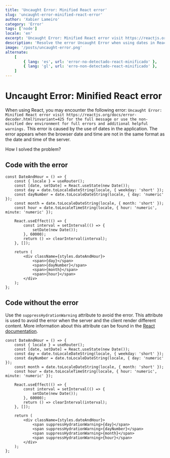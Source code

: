 ```yaml
---
title: 'Uncaught Error: Minified React error'
slug: 'uncaught-error-minified-react-error'
author: 'Xabier Lameiro'
category: 'Error'
tags: ['node']
locale: 'en'
excerpt: 'Uncaught Error: Minified React error visit https://reactjs.org/docs/error-decoder.html?invariant=425 for the full message or use the non-minified dev environment for full errors and additional helpful warnings.'
description: 'Resolve the error Uncaught Error when using dates in React. The error apears when the browser date and time are not in the same format as the date and time of the server.'
image: '/posts/uncaught-error.png'
alternate:
    [
        { lang: 'es', url: 'error-no-detectado-react-minificado' },
        { lang: 'gl', url: 'erro-non-detectado-react-minificado' },
    ]
---
```


# Uncaught Error: Minified React error

<Date date="01-05-2023" />

<GoogleAdsense />

When using React, you may encounter the following error: `Uncaught Error: Minified React error visit https://reactjs.org/docs/error-decoder.html?invariant=425 for the full message or use the non-minified dev environment for full errors and additional helpful warnings.`
This error is caused by the use of dates in the application. The error appears when the browser date and time are not in the same format as the date and time of the server.

How I solved the problem?

## Code with the error

```tsx DateAndHour.tsx mark=18,19,20,21 v1
const DateAndHour = () => {
    const { locale } = useRouter();
    const [date, setDate] = React.useState(new Date());
    const day = date.toLocaleDateString(locale, { weekday: 'short' });
    const dayNumber = date.toLocaleDateString(locale, { day: 'numeric' });
    const month = date.toLocaleDateString(locale, { month: 'short' });
    const hour = date.toLocaleTimeString(locale, { hour: 'numeric', minute: 'numeric' });

    React.useEffect(() => {
        const interval = setInterval(() => {
            setDate(new Date());
        }, 60000);
        return () => clearInterval(interval);
    }, []);

    return (
        <div className={styles.dateAndHour}>
            <span>{day}</span>
            <span>{dayNumber}</span>
            <span>{month}</span>
            <span>{hour}</span>
        </div>
    );
};
```

## Code without the error

Use the `suppressHydrationWarning` attribute to avoid the error. This attribute is used to avoid the error when the server and the client render different content.
More information about this attribute can be found in the [React documentation](https://reactjs.org/docs/dom-elements.html#suppresshydrationwarning 'React Documentation').

```tsx DateAndHour.tsx mark=18,19,20,21 v1
const DateAndHour = () => {
    const { locale } = useRouter();
    const [date, setDate] = React.useState(new Date());
    const day = date.toLocaleDateString(locale, { weekday: 'short' });
    const dayNumber = date.toLocaleDateString(locale, { day: 'numeric' });
    const month = date.toLocaleDateString(locale, { month: 'short' });
    const hour = date.toLocaleTimeString(locale, { hour: 'numeric', minute: 'numeric' });

    React.useEffect(() => {
        const interval = setInterval(() => {
            setDate(new Date());
        }, 60000);
        return () => clearInterval(interval);
    }, []);

    return (
        <div className={styles.dateAndHour}>
            <span suppressHydrationWarning>{day}</span>
            <span suppressHydrationWarning>{dayNumber}</span>
            <span suppressHydrationWarning>{month}</span>
            <span suppressHydrationWarning>{hour}</span>
        </div>
    );
};
```
